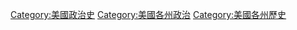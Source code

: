 [[Category:美國政治史|Category:美國政治史]]
[[Category:美國各州政治|Category:美國各州政治]]
[[Category:美國各州歷史|Category:美國各州歷史]]